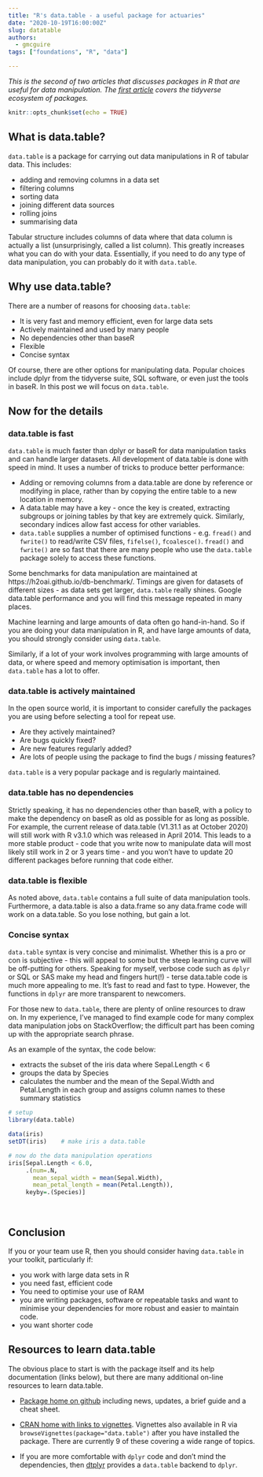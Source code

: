 ```yaml
---
title: "R's data.table - a useful package for actuaries"
date: "2020-10-19T16:00:00Z"
slug: datatable
authors: 
  - gmcguire
tags: ["foundations", "R", "data"]

---
```


*This is the second of two articles that discusses packages in R that are useful for data manipulation.*
*The [first article](/mlr-blog/post/tidyverse/) covers the tidyverse ecosystem of packages.*


```r
knitr::opts_chunk$set(echo = TRUE)
```


## What is data.table?

`data.table` is a package for carrying out data manipulations in R of tabular data. This includes:

* adding and removing columns in a data set
* filtering columns 
* sorting data
* joining different data sources
* rolling joins
* summarising data

Tabular structure includes columns of data where that data column is actually a list (unsurprisingly, called a list column). 
This greatly increases what you can do with your data.
Essentially, if you need to do any type of data manipulation, you can probably do it with `data.table`.


## Why use data.table?

There are a number of reasons for choosing `data.table`:

* It is very fast and memory efficient, even for large data sets
* Actively maintained and used by many people
* No dependencies other than baseR
* Flexible
* Concise syntax

Of course, there are other options for manipulating data. 
Popular choices include dplyr from the tidyverse suite, SQL software, or even just the tools in baseR. 
In this post we will focus on `data.table`.

## Now for the details

### data.table is fast

`data.table` is much faster than dplyr or baseR for data manipulation tasks and can handle larger datasets.
All development of data.table is done with speed in mind. It uses a number of tricks to produce better performance:

* Adding or removing columns from a data.table are done by reference or modifying in place, rather than by copying the entire table to a new location in memory.
* A data.table may have a key - once the key is created, extracting subgroups or joining tables by that key are extremely quick. Similarly, secondary indices allow fast access for other variables.
* `data.table` supplies a number of optimised functions - e.g. `fread()` and `fwrite()` to read/write CSV files, `fifelse()`, `fcoalesce()`. `fread()` and `fwrite()` are so fast that there are many people who use the `data.table` package solely to access these functions.
    
Some benchmarks for data manipulation are maintained at https://h2oai.github.io/db-benchmark/. 
Timings are given for datasets of different sizes - as data sets get larger, `data.table` really shines. 
Google data.table performance and you will find this message repeated in many places.

Machine learning and large amounts of data often go hand-in-hand. 
So if you are doing your data manipulation in R, and have large amounts of data, you should strongly consider using `data.table`.

Similarly, if a lot of your work involves programming with large amounts of data, or where speed and memory optimisation is important, then `data.table` has a lot to offer.


### data.table is actively maintained

In the open source world, it is important to consider carefully the packages you are using before selecting a tool for repeat use. 

* Are they actively maintained? 
* Are bugs quickly fixed?
* Are new features regularly added?
* Are lots of people using the package to find the bugs / missing features?

`data.table` is a very popular package and is regularly maintained.


### data.table has no dependencies

Strictly speaking, it has no dependencies other than baseR, with a policy to make the dependency on baseR as old as possible for as long as possible.
For example, the current release of data.table (V1.31.1 as at October 2020) will still work with R v3.1.0 which was released in April 2014.
This leads to a more stable product - code that you write now to manipulate data will most likely still work in 2 or 3 years time - and you won't have to update 20 different packages before running that code either.




### data.table is flexible

As noted above, `data.table` contains a full suite of data manipulation tools.
Furthermore, a data.table is also a data.frame so any data.frame code will work on a data.table. 
So you lose nothing, but gain a lot.


### Concise syntax

`data.table` syntax is very concise and minimalist. 
Whether this is a pro or con is subjective - this will appeal to some but the steep learning curve will be off-putting for others.
Speaking for myself, verbose code such as `dplyr` or SQL or SAS make my head and fingers hurt(!) - terse data.table code is much more appealing to me.
It's fast to read and fast to type. However, the functions in `dplyr` are more transparent to newcomers.

For those new to `data.table`, there are plenty of online resources to draw on. In my experience, I've managed to find example code for many complex data manipulation jobs on StackOverflow; the difficult part has been coming up with the appropriate search phrase.

As an example of the syntax, the code below:

* extracts the subset of the iris data where Sepal.Length < 6
* groups the data by Species
* calculates the number and the mean of the Sepal.Width and Petal.Length in each group and assigns column names to these summary statistics

```r
# setup
library(data.table)

data(iris)
setDT(iris)    # make iris a data.table

# now do the data manipulation operations
iris[Sepal.Length < 6.0, 
     .(num=.N, 
       mean_sepal_width = mean(Sepal.Width), 
       mean_petal_length = mean(Petal.Length)), 
     keyby=.(Species)]

```

<br>


## Conclusion

If you or your team use R, then you should consider having `data.table` in your toolkit, particularly if:

* you work with large data sets in R
* you need fast, efficient code
* You need to optimise your use of RAM
* you are writing packages, software or repeatable tasks and want to minimise your dependencies for more robust and easier to maintain code.
* you want shorter code




## Resources to learn data.table

The obvious place to start is with the package itself and its help documentation (links below), but there are many additional on-line resources to learn data.table. 


* [Package home on github](https://github.com/Rdatatable/data.table) including news, updates, a brief guide and a cheat sheet.

* [CRAN home with links to vignettes](https://cran.r-project.org/web/packages/data.table/index.html). 
   Vignettes also available in R via `browseVignettes(package="data.table")` after you have installed the package.
   There are currently 9 of these covering a wide range of topics.
   
* If you are more comfortable with `dplyr` code and don't mind the dependencies, then [dtplyr](https://cran.r-project.org/web/packages/dtplyr/index.html) provides a `data.table` backend to `dplyr`.   
   
